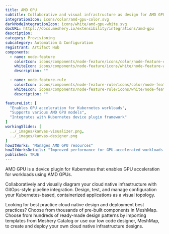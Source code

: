 ```yaml
---
title: AMD GPU
subtitle: Collaborative and visual infrastructure as design for AMD GPU
integrationIcon: icons/color/amd-gpu-color.svg
darkModeIntegrationIcon: icons/white/amd-gpu-white.svg
docURL: https://docs.meshery.io/extensibility/integrations/amd-gpu
description: 
category: Provisioning
subcategory: Automation & Configuration
registrant: Artifact Hub
components:
  - name: node-feature
    colorIcon: icons/components/node-feature/icons/color/node-feature-color.svg
    whiteIcon: icons/components/node-feature/icons/white/node-feature-white.svg
    description: ""

  - name: node-feature-rule
    colorIcon: icons/components/node-feature-rule/icons/color/node-feature-rule-color.svg
    whiteIcon: icons/components/node-feature-rule/icons/white/node-feature-rule-white.svg
    description: ""

featureList: [
  "Enables GPU acceleration for Kubernetes workloads",
  "Supports various AMD GPU models",
  "Integrates with Kubernetes device plugin framework"
]
workingSlides: [
  ../_images/kanvas-visualizer.png,
  ../_images/kanvas-designer.png
]
howItWorks: "Manages AMD GPU resources"
howItWorksDetails: "Improved performance for GPU-accelerated workloads in Kubernetes"
published: TRUE
---
```

<p>
AMD GPU is a device plugin for Kubernetes that enables GPU acceleration for workloads using AMD GPUs.
</p>
<p>
    Collaboratively and visually diagram your cloud native infrastructure with GitOps-style pipeline integration. Design, test, and manage configuration your Kubernetes-based, containerized applications as a visual topology.
</p>
<p>
    Looking for best practice cloud native design and deployment best practices? Choose from thousands of pre-built components in MeshMap. Choose from hundreds of ready-made design patterns by importing templates from Meshery Catalog or use our low code designer, MeshMap, to create and deploy your own cloud native infrastructure designs.
</p>
